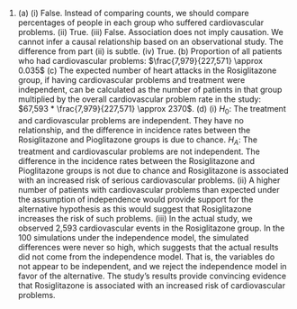 1.  (a) (i) False. Instead of comparing counts, we should compare percentages of people in each group who suffered cardiovascular problems. (ii) True. (iii) False. Association does not imply causation. We cannot infer a causal relationship based on an observational study. The difference from part (ii) is subtle. (iv) True. (b) Proportion of all patients who had cardiovascular problems: $\frac{7,979}{227,571} \approx 0.035$ (c) The expected number of heart attacks in the Rosiglitazone group, if having cardiovascular problems and treatment were independent, can be calculated as the number of patients in that group multiplied by the overall cardiovascular problem rate in the study: $67,593 * \frac{7,979}{227,571} \approx 2370$. (d) (i) $H_0$: The treatment and cardiovascular problems are independent. They have no relationship, and the difference in incidence rates between the Rosiglitazone and Pioglitazone groups is due to chance. $H_A$: The treatment and cardiovascular problems are not independent. The difference in the incidence rates between the Rosiglitazone and Pioglitazone groups is not due to chance and Rosiglitazone is associated with an increased risk of serious cardiovascular problems. (ii) A higher number of patients with cardiovascular problems than expected under the assumption of independence would provide support for the alternative hypothesis as this would suggest that Rosiglitazone increases the risk of such problems. (iii) In the actual study, we observed 2,593 cardiovascular events in the Rosiglitazone group. In the 100 simulations under the independence model, the simulated differences were never so high, which suggests that the actual results did not come from the independence model. That is, the variables do not appear to be independent, and we reject the independence model in favor of the alternative. The study's results provide convincing evidence that Rosiglitazone is associated with an increased risk of cardiovascular problems.
